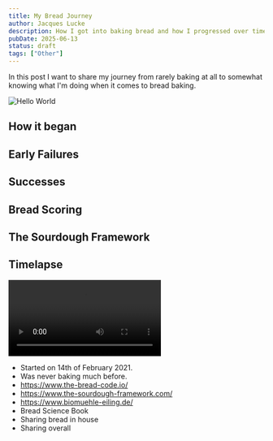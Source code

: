 ```yaml
---
title: My Bread Journey
author: Jacques Lucke
description: How I got into baking bread and how I progressed over time.
pubDate: 2025-06-13
status: draft
tags: ["Other"]
---
```


In this post I want to share my journey from rarely baking at all to somewhat knowing what I'm doing when it comes to bread baking.

![Hello World](/src/assets/bread/images/good_bread_11.jpg)

## How it began

## Early Failures

## Successes

## Bread Scoring

## The Sourdough Framework

## Timelapse

![Yeast Timelapse](/src/assets/bread/videos/yeast_timelapse.mp4)

- Started on 14th of February 2021.
- Was never baking much before.
- https://www.the-bread-code.io/
- https://www.the-sourdough-framework.com/
- https://www.biomuehle-eiling.de/
- Bread Science Book
- Sharing bread in house
- Sharing overall
